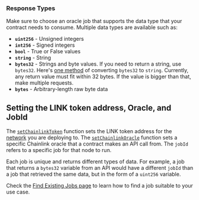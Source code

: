 ### Response Types

Make sure to choose an oracle job that supports the data type that your contract needs to consume. Multiple data types are available such as:

- **`uint256`** - Unsigned integers
- **`int256`** - Signed integers
- **`bool`** - True or False values
- **`string`** - String
- **`bytes32`** - Strings and byte values. If you need to return a string, use `bytes32`. Here's [one method](https://gist.github.com/alexroan/a8caf258218f4065894ecd8926de39e7) of converting `bytes32` to `string`. Currently, any return value must fit within 32 bytes. If the value is bigger than that, make multiple requests.
- **`bytes`** - Arbitrary-length raw byte data

## Setting the LINK token address, Oracle, and JobId

The [`setChainlinkToken`](/any-api/api-reference/#setchainlinktoken) function sets the LINK token address for the [network](/resources/link-token-contracts/) you are deploying to. The [`setChainlinkOracle`](/any-api/api-reference/#setchainlinkoracle) function sets a specific Chainlink oracle that a contract makes an API call from. The `jobId` refers to a specific job for that node to run.

Each job is unique and returns different types of data. For example, a job that returns a `bytes32` variable from an API would have a different `jobId` than a job that retrieved the same data, but in the form of a `uint256` variable.

Check the [Find Existing Jobs page](/any-api/find-oracle/) to learn how to find a job suitable to your use case.
